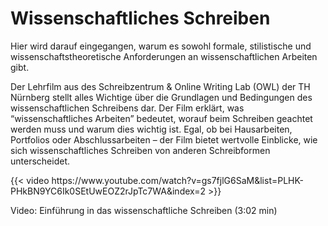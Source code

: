 # Wissenschaftliches Schreiben {#sec-A-wissenschaftliches-schreiben}

Hier wird darauf eingegangen, warum es sowohl formale, stilistische und wissenschaftstheoretische Anforderungen an wissenschaftlichen Arbeiten gibt.

Der Lehrfilm aus des Schreibzentrum & Online Writing Lab (OWL) der TH Nürnberg stellt alles Wichtige über die Grundlagen und Bedingungen des wissenschaftlichen Schreibens dar. Der Film erklärt, was "wissenschaftliches Arbeiten" bedeutet, worauf beim Schreiben geachtet werden muss und warum dies wichtig ist. Egal, ob bei Hausarbeiten, Portfolios oder Abschlussarbeiten – der Film bietet wertvolle Einblicke, wie sich wissenschaftliches Schreiben von anderen Schreibformen unterscheidet.

::: {#fig02-1}

{{< video https://www.youtube.com/watch?v=gs7fjlG6SaM&list=PLHK-PHkBN9YC6Ik0SEtUwEOZ2rJpTc7WA&index=2 >}}

Video: Einführung in das wissenschaftliche Schreiben (3:02 min)

:::
